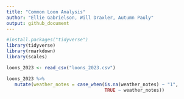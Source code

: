```yaml
---
title: "Common Loon Analysis"
author: "Ellie Gabrielson, Will Draxler, Autumn Pauly"
output: github_document
---
```


```r
#install.packages("tidyverse")
library(tidyverse)
library(rmarkdown)
library(scales)
```

```r
loons_2023 <- read_csv("loons_2023.csv")
```

```r
loons_2023 %>% 
   mutate(weather_notes = case_when(is.na(weather_notes) ~ "1", 
                                    TRUE ~ weather_notes))
```

